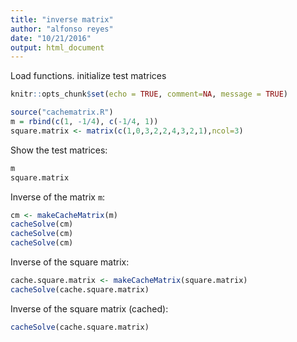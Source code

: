 ```yaml
---
title: "inverse matrix"
author: "alfonso reyes"
date: "10/21/2016"
output: html_document
---
```

Load functions.
initialize test matrices
```r
knitr::opts_chunk$set(echo = TRUE, comment=NA, message = TRUE)
```
```r
source("cachematrix.R")
m = rbind(c(1, -1/4), c(-1/4, 1)) 
square.matrix <- matrix(c(1,0,3,2,2,4,3,2,1),ncol=3)
```

Show the test matrices:
```r
m
square.matrix
```

Inverse of the matrix `m`:
```r
cm <- makeCacheMatrix(m)
cacheSolve(cm)
cacheSolve(cm)
cacheSolve(cm)
```

Inverse of the square matrix:
```r
cache.square.matrix <- makeCacheMatrix(square.matrix)
cacheSolve(cache.square.matrix)
```

Inverse of the square matrix (cached):
```r
cacheSolve(cache.square.matrix)
```


